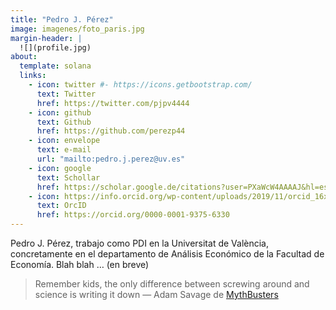 ```yaml
---
title: "Pedro J. Pérez"
image: imagenes/foto_paris.jpg
margin-header: |
  ![](profile.jpg)
about:
  template: solana   
  links:
    - icon: twitter #- https://icons.getbootstrap.com/
      text: Twitter
      href: https://twitter.com/pjpv4444
    - icon: github
      text: Github
      href: https://github.com/perezp44
    - icon: envelope
      text: e-mail
      url: "mailto:pedro.j.perez@uv.es"
    - icon: google
      text: Schollar
      href: https://scholar.google.de/citations?user=PXaWcW4AAAAJ&hl=es
    - icon: https://info.orcid.org/wp-content/uploads/2019/11/orcid_16x16.png
      text: OrcID
      href: https://orcid.org/0000-0001-9375-6330
---
```


Pedro J. Pérez, trabajo como PDI en la Universitat de València, concretamente en el departamento de Análisis Económico de la Facultad de Economía. Blah blah ... (en breve)


> Remember kids, the only difference between screwing around and science is writing it down  --- Adam Savage de [MythBusters](https://es.wikipedia.org/wiki/MythBusters)

